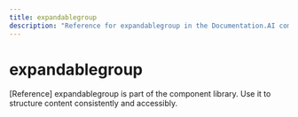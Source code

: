 ```yaml
---
title: expandablegroup
description: "Reference for expandablegroup in the Documentation.AI component library."
---
```


# expandablegroup

[Reference] expandablegroup is part of the component library. Use it to structure content consistently and accessibly.
